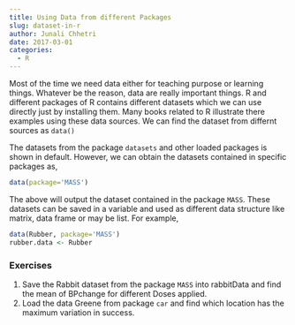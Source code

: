 ```yaml
---
title: Using Data from different Packages
slug: dataset-in-r
author: Junali Chhetri
date: 2017-03-01
categories:
  - R
---
```

Most of the time we need data either for teaching purpose or learning things. Whatever be the reason, data are really important things. R and different packages of R contains different datasets which we can use directly just by installing them. Many books related to R illustrate there examples using these data sources. We can find the dataset from differnt sources as `data()`

The datasets from the package `datasets` and other loaded packages is shown in default. However, we can obtain the datasets contained in specific packages as,

```r
data(package='MASS')
```

The above will output the dataset contained in the package `MASS`. These datasets can be saved in a variable and used as different data structure like matrix, data frame or may be list. For example,

```r
data(Rubber, package='MASS') 
rubber.data <- Rubber
```


### Exercises
  1. Save the Rabbit dataset from the package `MASS` into rabbitData and find the mean of BPchange for different Doses applied.
  2. Load the data Greene from package `car` and find which location has the maximum variation in success.
